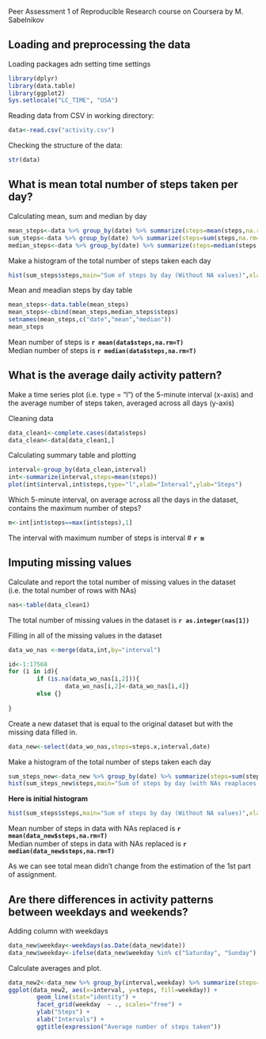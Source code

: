 Peer Assessment 1 of Reproducible Research course on Coursera
by M. Sabelnikov


## Loading and preprocessing the data
Loading packages adn setting time settings
```r
library(dplyr)
library(data.table)
library(ggplot2)
Sys.setlocale("LC_TIME", "USA")
```
Reading data from CSV in working directory:
```r
data<-read.csv("activity.csv")
```

Checking the structure of the data:

```r
str(data)
```
## What is mean total number of steps taken per day?

Calculating mean, sum and median by day
```r
mean_steps<-data %>% group_by(date) %>% summarize(steps=mean(steps,na.rm=T))
sum_steps<-data %>% group_by(date) %>% summarize(steps=sum(steps,na.rm=T))
median_steps<-data %>% group_by(date) %>% summarize(steps=median(steps,na.rm=T))
```
Make a histogram of the total number of steps taken each day
```r
hist(sum_steps$steps,main="Sum of steps by day (Without NA values)",xlab="Steps")
```

Mean and meadian steps by day table
```r
mean_steps<-data.table(mean_steps)
mean_steps<-cbind(mean_steps,median_steps$steps)
setnames(mean_steps,c("date","mean","median"))
mean_steps
```

Mean number of steps is **`r mean(data$steps,na.rm=T)`**  
Median number of steps is **`r median(data$steps,na.rm=T)`**

## What is the average daily activity pattern?
Make a time series plot (i.e. type = "l") of the 5-minute interval (x-axis) and the average number of steps taken, averaged across all days (y-axis)

Cleaning data
```r
data_clean1<-complete.cases(data$steps)
data_clean<-data[data_clean1,]
```

Calculating summary table and plotting
```r
interval<-group_by(data_clean,interval)
int<-summarize(interval,steps=mean(steps))
plot(int$interval,int$steps,type="l",xlab="Interval",ylab="Steps")
```

Which 5-minute interval, on average across all the days in the dataset, contains the maximum number of steps?
```r
m<-int[int$steps==max(int$steps),1]
```

The interval with maximum number of steps is interval # **`r m`**

## Imputing missing values
Calculate and report the total number of missing values in the dataset (i.e. the total number of rows with NAs)
```r
nas<-table(data_clean1)
```
The total number of missing values in the dataset is **`r as.integer(nas[1])`**

Filling in all of the missing values in the dataset

```r
data_wo_nas <-merge(data,int,by="interval")

id<-1:17568
for (i in id){
        if (is.na(data_wo_nas[i,2])){
                data_wo_nas[i,2]<-data_wo_nas[i,4]}
        else {}
        
}

```

Create a new dataset that is equal to the original dataset but with the missing data filled in.
```r
data_new<-select(data_wo_nas,steps=steps.x,interval,date)
```

Make a histogram of the total number of steps taken each day
```r
sum_steps_new<-data_new %>% group_by(date) %>% summarize(steps=sum(steps,na.rm=T))
hist(sum_steps_new$steps,main="Sum of steps by day (with NAs reaplaces by mean)",xlab="Steps")
```
  
**Here is initial histogram**
```r
hist(sum_steps$steps,main="Sum of steps by day (Without NA values)",xlab="Steps")
```

Mean number of steps in data with NAs replaced is **`r mean(data_new$steps,na.rm=T)`**  
Median number of steps in data with NAs replaced is **`r median(data_new$steps,na.rm=T)`**  

As we can see total mean didn't change from the estimation of the 1st part of assignment.

## Are there differences in activity patterns between weekdays and weekends?

Adding column with weekdays
```r
data_new$weekday<-weekdays(as.Date(data_new$date))
data_new$weekday<-ifelse(data_new$weekday %in% c("Saturday", "Sunday"),"weekend", "weekday")
```

Calculate averages and plot.
```r
data_new2<-data_new %>% group_by(interval,weekday) %>% summarize(steps=mean(steps,na.rm=T))
ggplot(data_new2, aes(x=interval, y=steps, fill=weekday)) +
        geom_line(stat="identity") + 
        facet_grid(weekday  ~ ., scales="free") +
        ylab("Steps") + 
        xlab("Intervals") +
        ggtitle(expression("Average number of steps taken"))

```
